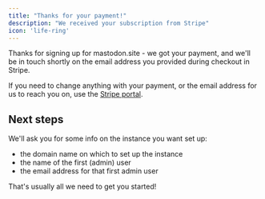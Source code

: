 ```yaml
---
title: "Thanks for your payment!"
description: "We received your subscription from Stripe"
icon: 'life-ring'
---
```


Thanks for signing up for mastodon.site - we got your payment, and we'll be in touch shortly on the email address you provided during checkout in Stripe.

If you need to change anything with your payment, or the email address for us to reach you on, use the [Stripe portal](https://billing.stripe.com/p/login/dR64ij3KJbrLdZm000).

## Next steps

We'll ask you for some info on the instance you want set up:

- the domain name on which to set up the instance
- the name of the first (admin) user
- the email address for that first admin user

That's usually all we need to get you started!
